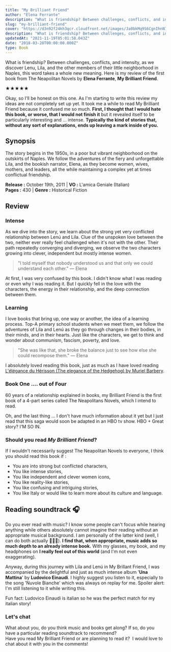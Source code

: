 ```yaml
---
title: "My Brilliant Friend"
author: "Elena Ferrante"
description: "What is friendship? Between challenges, conflicts, and intensity, as we discover Lenu, Lila, and the other members of their little neighborhood in Naples, this word takes a whole new meaning."
slug: "my-brilliant-friend"
cover: "https://d3n92f24kh3qcr.cloudfront.net/images/Ja0bkMq9S6CgnIhnN7zY.jpg"
description: "What is friendship? Between challenges, conflicts, and intensity, as we discover Lenu, Lila, and the other members of their little neighborhood in Naples, this word takes a whole new meaning."
updatedAt: "2021-11-19T05:01:58.043Z"
date: "2018-03-28T00:00:00.000Z"
type: Book
---
```


What is friendship? Between challenges, conflicts, and intensity, as we discover Lenu, Lila, and the other members of their little neighborhood in Naples, this word takes a whole new meaning. Here is my review of the first book from The Neapolitan Novels by **Elena Ferrante**, **My Brilliant Friend**.

★★★★★

Okay, so I'll be honest on this one. As I'm starting to write this review my ideas are not completely set up yet. It took me a while to read My Brilliant Friend because it confused me so much. **First, I thought that I would hate this book, or worse, that I would not finish it** but it revealed itself to be particularly interesting and ... intense. **Typically the kind of stories that, without any sort of explanations, ends up leaving a mark inside of you.**

## Synopsis

The story begins in the 1950s, in a poor but vibrant neighborhood on the outskirts of Naples. We follow the adventures of the fiery and unforgettable Lila, and the bookish narrator, Elena, as they become women, wives, mothers, and leaders, all the while maintaining a complex yet at times conflictual friendship.

**Release :** October 19th, 2011 | **VO :** L'amica Geniale (Italian)  
**Pages :** 430 | **Genre :** Historical Fiction

## Review

### Intense

As we dive into the story, we learn about the strong yet very conflicted relationship between Lenú and Lila. Clue of the unspoken love between the two, neither ever really feel challenged when it's not with the other. Their path repeatedly converging and diverging, we observe the two characters growing into clever, independent but mostly intense women.

> "I told myself that nobody understood us and that only we could understand each other." — Elena

At first, I was very confused by this book. I didn't know what I was reading or even why I was reading it. But I quickly fell in the love with the characters, the energy in their relationship, and the deep connection between them.

### Learning

I love books that bring up, one way or another, the idea of a learning process. Top-A primary school students when we meet them, we follow the adventures of Lila and Lenú as they go through changes in their bodies, in their minds, and in their hearts. Just like the characters, we get to think and wonder about communism, fascism, poverty, and love.

> "She was like that, she broke the balance just to see how else she could recompose them." — Elena

I absolutely loved reading this book, just as much as I have loved reading [L'élégance du Hérisson (The elegance of the Hedgehog) by Muriel Barbery](/fr/elegance-du-herisson/).

### Book One .... out of Four

60 years of a relationship explained in books, my Brilliant Friend is the first book of a 4-part series called The Neapolitans Novels, which I intend to read.

Oh, and the last thing ... I don't have much information about it yet but I just read that this saga would soon be adapted in an HBO tv show. HBO + Great story? I'M SO IN.

### Should you read _My Brilliant Friend_?

If I wouldn't necessarily suggest The Neapolitan Novels to everyone, I think you should read this book if :

-   You are into strong but conflicted characters,
-   You like intense stories,
-   You like independent and clever women icons,
-   You like reality-like stories,
-   You like confusing and intriguing stories,
-   You like Italy or would like to learn more about its culture and language.

## Reading soundtrack 🎧

Do you ever read with music? I know some people can't focus while hearing anything while others absolutely cannot imagine their reading without an appropriate musical background. I am personally of the latter kind (well, I can do both actually 🤷🏾‍♂️). **I find that, when appropriate, music adds so much depth to an already intense book.** With my glasses, my book, and my headphones on **I really feel out of this world** (and I'm not even exaggerating).

Anyway, during this journey with Lila and Lenú in My Brillant Friend, I was accompanied by the delightful and just as much intense album '**Una Mattina**' by **Ludovico Einaudi**. I highly suggest you listen to it, especially to the song 'Nuvole Bianche' which was always on replay for me. Spoiler alert: I'm still listening to it while writing this.

<YouTubePlayer id='0Bvm9yG4cvs' />

Fun fact: Ludovico Einaudi is italian so he was the perfect match for my italian story!

### Let's chat

What about you, do you think music and books get along? If so, do you have a particular reading soundtrack to recommend?  
Have you read My Brilliant Friend or are planning to read it?  I would love to chat about it with you in the comments!
